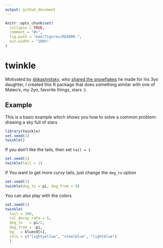 ```yaml
---
output: github_document
---
```


<!-- README.md is generated from README.Rmd. Please edit that file -->

```r
knitr::opts_chunk$set(
  collapse = TRUE,
  comment = "#>",
  fig.path = "man/figures/README-",
  out.width = "100%"
)
```
# twinkle

Motivated by [\@ikashnitsky](https://twitter.com/ikashnitsky), who [shared the snowflakes](https://twitter.com/ikashnitsky/status/937786580231696384) he made for his 3yo daughter, I created this R package that does something similar with one of Mateo's, my 2yo, favorite things, stars :).

## Example

This is a basic example which shows you how to solve a common problem: drawing a sky full of stars

```r
library(twinkle)
set.seed(1)
twinkle()
```

If you don't like the tails, then set `tail = 1`

```r
set.seed(1)
twinkle(tail = 1)
```


If You want to get more _curvy_ tails, just change the `deg_to` option

```r
set.seed(1)
twinkle(deg_to = pi, deg_from = 0)
```


You can also play with the colors

```r
set.seed(1)
twinkle(
  tail = 300,
  col_decay_rate = 5,
  deg_to   = pi/2,
  deg_from = -pi,
  bg   = blues9[6],
  cols = c("lightyellow", "steelblue", "lightblue")
  )
```
